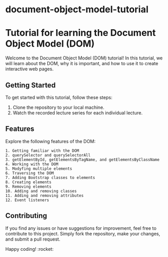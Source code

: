 # document-object-model-tutorial

# Tutorial for learning the Document Object Model (DOM)

Welcome to the Document Object Model (DOM) tutorial! In this tutorial, we
will learn about the DOM, why it is important, and how to use it to create
interactive web pages.

## Getting Started

To get started with this tutorial, follow these steps:

1. Clone the repository to your local machine.
2. Watch the recorded lecture series for each individual lecture.
   
## Features

Explore the following features of the DOM:

    1. Getting familiar with the DOM
    2. querySelector and querySelectorAll
    3. getElementById, getElementsByTagName, and getElementsByClassName
    4. Working with the DOM
    5. Modyfing multiple elements
    6. Traversing the DOM
    7. Adding Bootstrap classes to elements
    8. Creating elements
    9. Removing elements
    10. Adding and removing classes
    11. Adding and removing attributes
    12. Event listeners

## Contributing

If you find any issues or have suggestions for improvement, feel free to
contribute to this project. Simply fork the repository, make your changes, and
submit a pull request.

Happy coding! :rocket:
